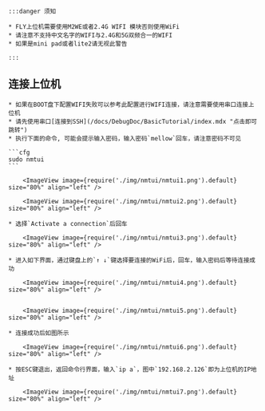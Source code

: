 
    :::danger 须知

    * FLY上位机需要使用M2WE或者2.4G WIFI 模块否则使用WiFi
    * 请注意不支持中文名字的WIFI与2.4G和5G双频合一的WIFI
    * 如果是mini pad或者lite2请无视此警告

    :::

## 连接上位机

    * 如果在BOOT盘下配置WIFI失败可以参考此配置进行WIFI连接，请注意需要使用串口连接上位机
    * 请先使用串口[连接到SSH](/docs/DebugDoc/BasicTutorial/index.mdx "点击即可跳转") 
    * 执行下面的命令, 可能会提示输入密码，输入密码`mellow`回车，请注意密码不可见

    ```cfg
    sudo nmtui
    ```

        <ImageView image={require('./img/nmtui/nmtui1.png').default} size="80%" align="left" />

        <ImageView image={require('./img/nmtui/nmtui2.png').default} size="80%" align="left" />

    * 选择`Activate a connection`后回车

        <ImageView image={require('./img/nmtui/nmtui3.png').default} size="80%" align="left" />

    * 进入如下界面，通过键盘上的`↑ ↓`键选择要连接的WiFi后，回车，输入密码后等待连接成功

        <ImageView image={require('./img/nmtui/nmtui4.png').default} size="80%" align="left" />


        <ImageView image={require('./img/nmtui/nmtui5.png').default} size="80%" align="left" />

    * 连接成功后如图所示

        <ImageView image={require('./img/nmtui/nmtui6.png').default} size="80%" align="left" />

    * 按ESC键退出，返回命令行界面，输入`ip a`，图中`192.168.2.126`即为上位机的IP地址

        <ImageView image={require('./img/nmtui/nmtui7.png').default} size="80%" align="left" />
